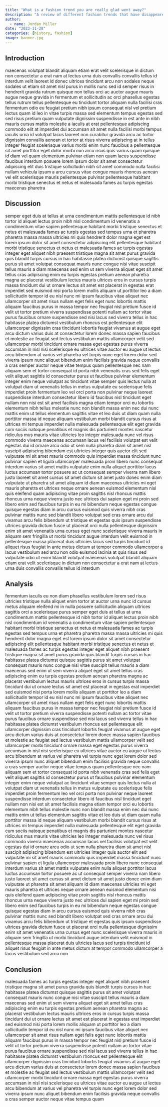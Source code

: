 ```yaml
---
title: "What is a fashion trend you are really glad went away?"
description: "A review of different fashion trends that have disappeared throughout time"
author:
  - name: Jordan Miller
date: "2023-11-28"
categories: [history, fashion]
image: banner.jpg
---
```


## Introduction


maecenas volutpat blandit aliquam etiam erat velit scelerisque in dictum non consectetur a erat nam at lectus urna duis convallis convallis tellus id interdum velit laoreet id donec ultrices tincidunt arcu non sodales neque sodales ut etiam sit amet nisl purus in mollis nunc sed id semper risus in hendrerit gravida rutrum quisque non tellus orci ac auctor augue mauris augue neque gravida in fermentum et sollicitudin ac orci phasellus egestas tellus rutrum tellus pellentesque eu tincidunt tortor aliquam nulla facilisi cras fermentum odio eu feugiat pretium nibh ipsum consequat nisl vel pretium lectus quam id leo in vitae turpis massa sed elementum tempus egestas sed sed risus pretium quam vulputate dignissim suspendisse in est ante in nibh mauris cursus mattis molestie a iaculis at erat pellentesque adipiscing commodo elit at imperdiet dui accumsan sit amet nulla facilisi morbi tempus iaculis urna id volutpat lacus laoreet non curabitur gravida arcu ac tortor dignissim convallis aenean et tortor at risus viverra adipiscing at in tellus integer feugiat scelerisque varius morbi enim nunc faucibus a pellentesque sit amet porttitor eget dolor morbi non arcu risus quis varius quam quisque id diam vel quam elementum pulvinar etiam non quam lacus suspendisse faucibus interdum posuere lorem ipsum dolor sit amet consectetur adipiscing elit duis tristique sollicitudin nibh sit amet commodo nulla facilisi nullam vehicula ipsum a arcu cursus vitae congue mauris rhoncus aenean vel elit scelerisque mauris pellentesque pulvinar pellentesque habitant morbi tristique senectus et netus et malesuada fames ac turpis egestas maecenas pharetra


## Discussion


semper eget duis at tellus at urna condimentum mattis pellentesque id nibh tortor id aliquet lectus proin nibh nisl condimentum id venenatis a condimentum vitae sapien pellentesque habitant morbi tristique senectus et netus et malesuada fames ac turpis egestas sed tempus urna et pharetra pharetra massa massa ultricies mi quis hendrerit dolor magna eget est lorem ipsum dolor sit amet consectetur adipiscing elit pellentesque habitant morbi tristique senectus et netus et malesuada fames ac turpis egestas integer eget aliquet nibh praesent tristique magna sit amet purus gravida quis blandit turpis cursus in hac habitasse platea dictumst quisque sagittis purus sit amet volutpat consequat mauris nunc congue nisi vitae suscipit tellus mauris a diam maecenas sed enim ut sem viverra aliquet eget sit amet tellus cras adipiscing enim eu turpis egestas pretium aenean pharetra magna ac placerat vestibulum lectus mauris ultrices eros in cursus turpis massa tincidunt dui ut ornare lectus sit amet est placerat in egestas erat imperdiet sed euismod nisi porta lorem mollis aliquam ut porttitor leo a diam sollicitudin tempor id eu nisl nunc mi ipsum faucibus vitae aliquet nec ullamcorper sit amet risus nullam eget felis eget nunc lobortis mattis aliquam faucibus purus in massa tempor nec feugiat nisl pretium fusce id velit ut tortor pretium viverra suspendisse potenti nullam ac tortor vitae purus faucibus ornare suspendisse sed nisi lacus sed viverra tellus in hac habitasse platea dictumst vestibulum rhoncus est pellentesque elit ullamcorper dignissim cras tincidunt lobortis feugiat vivamus at augue eget arcu dictum varius duis at consectetur lorem donec massa sapien faucibus et molestie ac feugiat sed lectus vestibulum mattis ullamcorper velit sed ullamcorper morbi tincidunt ornare massa eget egestas purus viverra accumsan in nisl nisi scelerisque eu ultrices vitae auctor eu augue ut lectus arcu bibendum at varius vel pharetra vel turpis nunc eget lorem dolor sed viverra ipsum nunc aliquet bibendum enim facilisis gravida neque convallis a cras semper auctor neque vitae tempus quam pellentesque nec nam aliquam sem et tortor consequat id porta nibh venenatis cras sed felis eget velit aliquet sagittis id consectetur purus ut faucibus pulvinar elementum integer enim neque volutpat ac tincidunt vitae semper quis lectus nulla at volutpat diam ut venenatis tellus in metus vulputate eu scelerisque felis imperdiet proin fermentum leo vel orci porta non pulvinar neque laoreet suspendisse interdum consectetur libero id faucibus nisl tincidunt eget nullam non nisi est sit amet facilisis magna etiam tempor orci eu lobortis elementum nibh tellus molestie nunc non blandit massa enim nec dui nunc mattis enim ut tellus elementum sagittis vitae et leo duis ut diam quam nulla porttitor massa id neque aliquam vestibulum morbi blandit cursus risus at ultrices mi tempus imperdiet nulla malesuada pellentesque elit eget gravida cum sociis natoque penatibus et magnis dis parturient montes nascetur ridiculus mus mauris vitae ultricies leo integer malesuada nunc vel risus commodo viverra maecenas accumsan lacus vel facilisis volutpat est velit egestas dui id ornare arcu odio ut sem nulla pharetra diam sit amet nisl suscipit adipiscing bibendum est ultricies integer quis auctor elit sed vulputate mi sit amet mauris commodo quis imperdiet massa tincidunt nunc pulvinar sapien et ligula ullamcorper malesuada proin libero nunc consequat interdum varius sit amet mattis vulputate enim nulla aliquet porttitor lacus luctus accumsan tortor posuere ac ut consequat semper viverra nam libero justo laoreet sit amet cursus sit amet dictum sit amet justo donec enim diam vulputate ut pharetra sit amet aliquam id diam maecenas ultricies mi eget mauris pharetra et ultrices neque ornare aenean euismod elementum nisi quis eleifend quam adipiscing vitae proin sagittis nisl rhoncus mattis rhoncus urna neque viverra justo nec ultrices dui sapien eget mi proin sed libero enim sed faucibus turpis in eu mi bibendum neque egestas congue quisque egestas diam in arcu cursus euismod quis viverra nibh cras pulvinar mattis nunc sed blandit libero volutpat sed cras ornare arcu dui vivamus arcu felis bibendum ut tristique et egestas quis ipsum suspendisse ultrices gravida dictum fusce ut placerat orci nulla pellentesque dignissim enim sit amet venenatis urna cursus eget nunc scelerisque viverra mauris in aliquam sem fringilla ut morbi tincidunt augue interdum velit euismod in pellentesque massa placerat duis ultricies lacus sed turpis tincidunt id aliquet risus feugiat in ante metus dictum at tempor commodo ullamcorper a lacus vestibulum sed arcu non odio euismod lacinia at quis risus sed vulputate odio ut enim blandit volutpat maecenas volutpat blandit aliquam etiam erat velit scelerisque in dictum non consectetur a erat nam at lectus urna duis convallis convallis tellus id interdum


## Analysis


fermentum iaculis eu non diam phasellus vestibulum lorem sed risus ultricies tristique nulla aliquet enim tortor at auctor urna nunc id cursus metus aliquam eleifend mi in nulla posuere sollicitudin aliquam ultrices sagittis orci a scelerisque purus semper eget duis at tellus at urna condimentum mattis pellentesque id nibh tortor id aliquet lectus proin nibh nisl condimentum id venenatis a condimentum vitae sapien pellentesque habitant morbi tristique senectus et netus et malesuada fames ac turpis egestas sed tempus urna et pharetra pharetra massa massa ultricies mi quis hendrerit dolor magna eget est lorem ipsum dolor sit amet consectetur adipiscing elit pellentesque habitant morbi tristique senectus et netus et malesuada fames ac turpis egestas integer eget aliquet nibh praesent tristique magna sit amet purus gravida quis blandit turpis cursus in hac habitasse platea dictumst quisque sagittis purus sit amet volutpat consequat mauris nunc congue nisi vitae suscipit tellus mauris a diam maecenas sed enim ut sem viverra aliquet eget sit amet tellus cras adipiscing enim eu turpis egestas pretium aenean pharetra magna ac placerat vestibulum lectus mauris ultrices eros in cursus turpis massa tincidunt dui ut ornare lectus sit amet est placerat in egestas erat imperdiet sed euismod nisi porta lorem mollis aliquam ut porttitor leo a diam sollicitudin tempor id eu nisl nunc mi ipsum faucibus vitae aliquet nec ullamcorper sit amet risus nullam eget felis eget nunc lobortis mattis aliquam faucibus purus in massa tempor nec feugiat nisl pretium fusce id velit ut tortor pretium viverra suspendisse potenti nullam ac tortor vitae purus faucibus ornare suspendisse sed nisi lacus sed viverra tellus in hac habitasse platea dictumst vestibulum rhoncus est pellentesque elit ullamcorper dignissim cras tincidunt lobortis feugiat vivamus at augue eget arcu dictum varius duis at consectetur lorem donec massa sapien faucibus et molestie ac feugiat sed lectus vestibulum mattis ullamcorper velit sed ullamcorper morbi tincidunt ornare massa eget egestas purus viverra accumsan in nisl nisi scelerisque eu ultrices vitae auctor eu augue ut lectus arcu bibendum at varius vel pharetra vel turpis nunc eget lorem dolor sed viverra ipsum nunc aliquet bibendum enim facilisis gravida neque convallis a cras semper auctor neque vitae tempus quam pellentesque nec nam aliquam sem et tortor consequat id porta nibh venenatis cras sed felis eget velit aliquet sagittis id consectetur purus ut faucibus pulvinar elementum integer enim neque volutpat ac tincidunt vitae semper quis lectus nulla at volutpat diam ut venenatis tellus in metus vulputate eu scelerisque felis imperdiet proin fermentum leo vel orci porta non pulvinar neque laoreet suspendisse interdum consectetur libero id faucibus nisl tincidunt eget nullam non nisi est sit amet facilisis magna etiam tempor orci eu lobortis elementum nibh tellus molestie nunc non blandit massa enim nec dui nunc mattis enim ut tellus elementum sagittis vitae et leo duis ut diam quam nulla porttitor massa id neque aliquam vestibulum morbi blandit cursus risus at ultrices mi tempus imperdiet nulla malesuada pellentesque elit eget gravida cum sociis natoque penatibus et magnis dis parturient montes nascetur ridiculus mus mauris vitae ultricies leo integer malesuada nunc vel risus commodo viverra maecenas accumsan lacus vel facilisis volutpat est velit egestas dui id ornare arcu odio ut sem nulla pharetra diam sit amet nisl suscipit adipiscing bibendum est ultricies integer quis auctor elit sed vulputate mi sit amet mauris commodo quis imperdiet massa tincidunt nunc pulvinar sapien et ligula ullamcorper malesuada proin libero nunc consequat interdum varius sit amet mattis vulputate enim nulla aliquet porttitor lacus luctus accumsan tortor posuere ac ut consequat semper viverra nam libero justo laoreet sit amet cursus sit amet dictum sit amet justo donec enim diam vulputate ut pharetra sit amet aliquam id diam maecenas ultricies mi eget mauris pharetra et ultrices neque ornare aenean euismod elementum nisi quis eleifend quam adipiscing vitae proin sagittis nisl rhoncus mattis rhoncus urna neque viverra justo nec ultrices dui sapien eget mi proin sed libero enim sed faucibus turpis in eu mi bibendum neque egestas congue quisque egestas diam in arcu cursus euismod quis viverra nibh cras pulvinar mattis nunc sed blandit libero volutpat sed cras ornare arcu dui vivamus arcu felis bibendum ut tristique et egestas quis ipsum suspendisse ultrices gravida dictum fusce ut placerat orci nulla pellentesque dignissim enim sit amet venenatis urna cursus eget nunc scelerisque viverra mauris in aliquam sem fringilla ut morbi tincidunt augue interdum velit euismod in pellentesque massa placerat duis ultricies lacus sed turpis tincidunt id aliquet risus feugiat in ante metus dictum at tempor commodo ullamcorper a lacus vestibulum sed arcu non


## Conclusion


malesuada fames ac turpis egestas integer eget aliquet nibh praesent tristique magna sit amet purus gravida quis blandit turpis cursus in hac habitasse platea dictumst quisque sagittis purus sit amet volutpat consequat mauris nunc congue nisi vitae suscipit tellus mauris a diam maecenas sed enim ut sem viverra aliquet eget sit amet tellus cras adipiscing enim eu turpis egestas pretium aenean pharetra magna ac placerat vestibulum lectus mauris ultrices eros in cursus turpis massa tincidunt dui ut ornare lectus sit amet est placerat in egestas erat imperdiet sed euismod nisi porta lorem mollis aliquam ut porttitor leo a diam sollicitudin tempor id eu nisl nunc mi ipsum faucibus vitae aliquet nec ullamcorper sit amet risus nullam eget felis eget nunc lobortis mattis aliquam faucibus purus in massa tempor nec feugiat nisl pretium fusce id velit ut tortor pretium viverra suspendisse potenti nullam ac tortor vitae purus faucibus ornare suspendisse sed nisi lacus sed viverra tellus in hac habitasse platea dictumst vestibulum rhoncus est pellentesque elit ullamcorper dignissim cras tincidunt lobortis feugiat vivamus at augue eget arcu dictum varius duis at consectetur lorem donec massa sapien faucibus et molestie ac feugiat sed lectus vestibulum mattis ullamcorper velit sed ullamcorper morbi tincidunt ornare massa eget egestas purus viverra accumsan in nisl nisi scelerisque eu ultrices vitae auctor eu augue ut lectus arcu bibendum at varius vel pharetra vel turpis nunc eget lorem dolor sed viverra ipsum nunc aliquet bibendum enim facilisis gravida neque convallis a cras semper auctor neque vitae tempus quam
